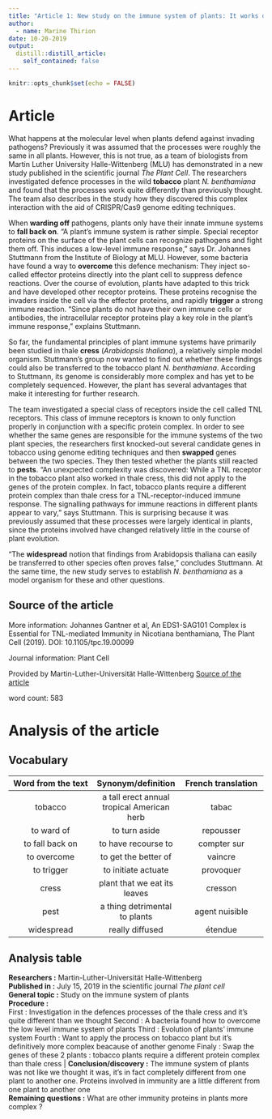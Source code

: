 ```yaml
---
title: "Article 1: New study on the immune system of plants: It works differently than expected"
author:
  - name: Marine Thirion
date: 10-20-2019
output:
  distill::distill_article:
    self_contained: false
---
```


```r
knitr::opts_chunk$set(echo = FALSE)
```

# Article  
What happens at the molecular level when plants defend against invading pathogens? Previously it was assumed that the processes were roughly the same in all plants. However, this is not true, as a team of biologists from Martin Luther University Halle-Wittenberg (MLU) has demonstrated in a new study published in the scientific journal *The Plant Cell*. The researchers investigated defence processes in the wild **tobacco** plant *N. benthamiana* and found that the processes work quite differently than previously thought. The team also describes in the study how they discovered this complex interaction with the aid of CRISPR/Cas9 genome editing techniques.

When **warding off** pathogens, plants only have their innate immune systems to **fall back on**. "A plant's immune system is rather simple. Special receptor proteins on the surface of the plant cells can recognize pathogens and fight them off. This induces a low-level immune response," says Dr. Johannes Stuttmann from the Institute of Biology at MLU. However, some bacteria have found a way to **overcome** this defence mechanism: They inject so-called effector proteins directly into the plant cell to suppress defence reactions. Over the course of evolution, plants have adapted to this trick and have developed other receptor proteins. These proteins recognise the invaders inside the cell via the effector proteins, and rapidly **trigger** a strong immune reaction. "Since plants do not have their own immune cells or antibodies, the intracellular receptor proteins play a key role in the plant's immune response," explains Stuttmann.

So far, the fundamental principles of plant immune systems have primarily been studied in thale **cress** (*Arabidopsis thaliana*), a relatively simple model organism. Stuttmann's group now wanted to find out whether these findings could also be transferred to the tobacco plant *N. benthamiana*. According to Stuttmann, its genome is considerably more complex and has yet to be completely sequenced. However, the plant has several advantages that make it interesting for further research.

The team investigated a special class of receptors inside the cell called TNL receptors. This class of immune receptors is known to only function properly in conjunction with a specific protein complex. In order to see whether the same genes are responsible for the immune systems of the two plant species, the researchers first knocked-out several candidate genes in tobacco using genome editing techniques and then **swapped** genes between the two species. They then tested whether the plants still reacted to **pests**. "An unexpected complexity was discovered: While a TNL receptor in the tobacco plant also worked in thale cress, this did not apply to the genes of the protein complex. In fact, tobacco plants require a different protein complex than thale cress for a TNL-receptor-induced immune response. The signalling pathways for immune reactions in different plants appear to vary," says Stuttmann. This is surprising because it was previously assumed that these processes were largely identical in plants, since the proteins involved have changed relatively little in the course of plant evolution.

"The **widespread** notion that findings from Arabidopsis thaliana can easily be transferred to other species often proves false," concludes Stuttmann. At the same time, the new study serves to establish *N. benthamiana* as a model organism for these and other questions.

## Source of the article 
More information: Johannes Gantner et al, An EDS1-SAG101 Complex is Essential for TNL-mediated Immunity in Nicotiana benthamiana, The Plant Cell (2019).  DOI: 10.1105/tpc.19.00099

Journal information: Plant Cell 

Provided by Martin-Luther-Universität Halle-Wittenberg
[Source of the article](https://phys.org/news/2019-07-immune-differently.html?fbclid=IwAR3FXfxZx_i9pPSNU8tXJaf-SmeRB8a3GWZK_dIhSKOAZbZtjYRdMcl64DU)

word count: 583

# Analysis of the article 
## Vocabulary  

| Word from the text   | Synonym/definition   | French translation   |
|:--------------------:|:--------------------:|:--------------------:|
| tobacco              | a tall erect annual tropical American herb   | tabac   |
| to ward of           | to turn aside        | repousser            |
| to fall back on      | to have recourse to  | compter sur          |
| to overcome          | to get the better of | vaincre              |
| to trigger           | to initiate actuate  | provoquer            |
| cress                | plant that we eat its leaves   | cresson    |
| pest                 | a thing detrimental to plants   | agent nuisible   |
| widespread           | really diffused      | étendue              |

## Analysis table  

**Researchers :** Martin-Luther-Universität Halle-Wittenberg  
**Published in :** July 15, 2019 in the scientific journal *The plant cell*  
**General topic :** Study on the immune system of plants  
**Procedure :**  
First : Investigation in the defences processes of the thale cress and it’s quite different than we thought
Second : A bacteria found how to overcome the low level immune system of plants
Third : Evolution of plants’ immune system 
Fourth : Want to apply the process on tobacco plant but it’s definitively more complex beacause of another genome
Finaly : Swap the genes of these 2 plants : tobacco plants require a different protein complex than thale cress |
**Conclusion/discovery :** The immune system of plants was not like we thought it was, it’s in fact completely different from one plant to another one. Proteins involved in immunity are a little different from one plant to another one  
**Remaining questions :** What are other immunity proteins in plants more complex ? 



